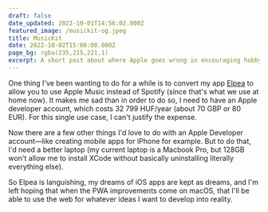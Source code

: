 ```yaml
---
draft: false
date_updated: 2022-10-01T14:56:02.000Z
featured_image: /musickit-og.jpeg
title: MusicKit
date: 2022-10-02T15:00:00.000Z
page_bg: rgba(235,215,221,1)
excerpt: A short post about where Apple goes wrong in encouraging hobbyists to build for their ecosystem. Or maybe that's what they want?
---
```


One thing I've been wanting to do for a while is to convert my app [Elpea](https://elpea.vercel.app) to allow you to use Apple Music instead of Spotify (since that's what we use at home now). It makes me sad than in order to do so, I need to have an Apple developer account, which costs 32 799 HUF/year (about 70 GBP or 80 EUR). For this single use case, I can't justify the expense.

Now there are a few other things I'd love to do with an Apple Developer account—like creating mobile apps for iPhone for example. But to do that, I'd need a better laptop (my current laptop is a Macbook Pro, but 128GB won't allow me to install XCode without basically uninstalling literally everything else).

So Elpea is languishing, my dreams of iOS apps are kept as dreams, and I'm left hoping that when the PWA improvements come on macOS, that I'll be able to use the web for whatever ideas I want to develop into reality.
